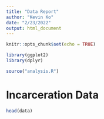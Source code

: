 ```yaml
---
title: "Data Report"
author: "Kevin Ko"
date: "2/23/2022"
output: html_document
---
```


```r
knitr::opts_chunk$set(echo = TRUE)

library(ggplot2)
library(dplyr)

source("analysis.R")
```

# Incarceration Data

``` r

head(data)

```